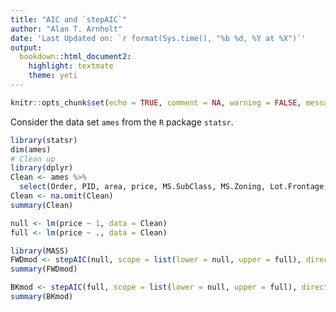 ```yaml
---
title: "AIC and `stepAIC`"
author: "Alan T. Arnholt"
date: 'Last Updated on: `r format(Sys.time(), "%b %d, %Y at %X")`'
output: 
  bookdown::html_document2: 
    highlight: textmate
    theme: yeti
---
```



```r
knitr::opts_chunk$set(echo = TRUE, comment = NA, warning = FALSE, message = FALSE, fig.align = "center")
```


Consider the data set `ames` from the `R` package `statsr`.

```r
library(statsr)
dim(ames)
# Clean up
library(dplyr)
Clean <- ames %>%
  select(Order, PID, area, price, MS.SubClass, MS.Zoning, Lot.Frontage, Lot.Area, Street, Lot.Shape, Land.Contour, Utilities, Lot.Config, Land.Slope, Neighborhood, Condition.1, Condition.2, Bldg.Type, House.Style, Overall.Qual, Overall.Cond, Year.Built, Year.Remod.Add, Roof.Style, Roof.Matl, Exterior.1st, Exterior.2nd, Mas.Vnr.Type, Exter.Qual, Foundation, BsmtFin.SF.1, BsmtFin.SF.2, Bsmt.Unf.SF, Total.Bsmt.SF, Heating, Heating.QC, Central.Air, Electrical, X1st.Flr.SF, X2nd.Flr.SF, Low.Qual.Fin.SF, Bsmt.Full.Bath, Bsmt.Half.Bath, Full.Bath, Half.Bath, Bedroom.AbvGr, Kitchen.AbvGr, Kitchen.Qual, TotRms.AbvGrd, Functional, Fireplaces, Garage.Type, Garage.Yr.Blt, Garage.Finish, Garage.Cars, Garage.Area, Garage.Qual, Garage.Cond, Paved.Drive, Wood.Deck.SF, Wood.Deck.SF, Open.Porch.SF, Enclosed.Porch, X3Ssn.Porch, Screen.Porch, Pool.Area, Misc.Val, Mo.Sold, Yr.Sold, Sale.Type, Sale.Condition)
Clean <- na.omit(Clean)
summary(Clean)

null <- lm(price ~ 1, data = Clean)
full <- lm(price ~ ., data = Clean)

library(MASS)
FWDmod <- stepAIC(null, scope = list(lower = null, upper = full), direction = "forward")
summary(FWDmod)
```

```r
BKmod <- stepAIC(full, scope = list(lower = null, upper = full), direction = "backward")
summary(BKmod)
```


